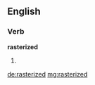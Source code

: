 ==English==

===Verb===
'''rasterized'''

# {{past of|[[rasterize]]}}

[[de:rasterized]]
[[mg:rasterized]]